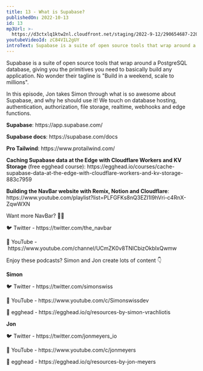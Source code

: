 ```yaml
---
title: 13 - What is Supabase?
publishedOn: 2022-10-13
id: 13
mp3Url: >-
  https://d3ctxlq1ktw2nl.cloudfront.net/staging/2022-9-12/290654687-22050-1-9e0574f91c83.m4a
youtubeVideoId: zC84VIL2gUY
introText: Supabase is a suite of open source tools that wrap around a PostgreSQL database, giving you the primitives you need to basically build any application. No wonder their tagline is "Build in a weekend, scale to millions".
---
```


Supabase is a suite of open source tools that wrap around a PostgreSQL database, giving you the primitives you need to basically build any application. No wonder their tagline is "Build in a weekend, scale to millions".

In this episode, Jon takes Simon through what is so awesome about Supabase, and why he should use it! We touch on database hosting, authentication, authorization, file storage, realtime, webhooks and edge functions.

**Supabase**: https\://app.supabase.com/

**Supabase docs**: https\://supabase.com/docs

**Pro Tailwind**: https\://www\.protailwind.com/

**Caching Supabase data at the Edge with Cloudflare Workers and KV Storage** (free egghead course): https\://egghead.io/courses/cache-supabase-data-at-the-edge-with-cloudflare-workers-and-kv-storage-883c7959

**Building the NavBar website with Remix, Notion and Cloudflare**: https\://www\.youtube.com/playlist?list=PLFGFKs8nQ3EZI1l9hVri-c4RnX-ZqwWXN

Want more NavBar? 🍔🍫

🐦 Twitter - https\://twitter.com/the_navbar

🎥 YouTube - https\://www\.youtube.com/channel/UCmZK0v8TNlCbizOkbIxQwmw

Enjoy these podcasts? Simon and Jon create lots of content 👇

**Simon**

🐦 Twitter - https\://twitter.com/simonswiss

🎥 YouTube - https\://www\.youtube.com/c/Simonswissdev

🥚 egghead - https\://egghead.io/q/resources-by-simon-vrachliotis

**Jon**

🐦 Twitter - https\://twitter.com/jonmeyers_io

🎥 YouTube - https\://www\.youtube.com/c/jonmeyers

🥚 egghead - https\://egghead.io/q/resources-by-jon-meyers
